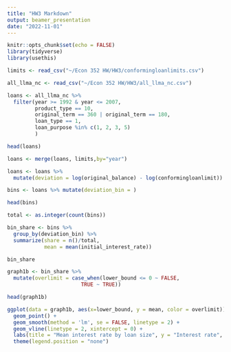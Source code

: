 ```yaml
---
title: "HW3 Markdown"
output: beamer_presentation
date: "2022-11-01"
---
```


```r
knitr::opts_chunk$set(echo = FALSE)
library(tidyverse)
library(usethis)
```

```r
limits <- read_csv("~/Econ 352 HW/HW3/conformingloanlimits.csv")
```


```r
all_llma_nc <- read_csv("~/Econ 352 HW/HW3/all_llma_nc.csv")

```

```r

loans <- all_llma_nc %>% 
  filter(year >= 1992 & year <= 2007,
         product_type == 10,
         original_term == 360 | original_term == 180,
         loan_type == 1,
         loan_purpose %in% c(1, 2, 3, 5)
         )

head(loans)

```
```r
loans <- merge(loans, limits,by="year")
```


```r
loans <- loans %>%
  mutate(deviation = log(original_balance) - log(conformingloanlimit))
```


```r
bins <- loans %>% mutate(deviation_bin = )

head(bins)

```

```r

total <- as.integer(count(bins))

bin_share <- bins %>% 
  group_by(deviation_bin) %>% 
  summarize(share = n()/total,
            mean = mean(initial_interest_rate))

bin_share

```

```r

graph1b <- bin_share %>% 
  mutate(overlimit = case_when(lower_bound <= 0 ~ FALSE,
                        TRUE ~ TRUE))

head(graph1b)

ggplot(data = graph1b, aes(x=lower_bound, y = mean, color = overlimit)) +
  geom_point() +
  geom_smooth(method = 'lm', se = FALSE, linetype = 2) +
  geom_vline(linetype = 2, xintercept = 0) +
  labs(title = "Mean interest rate by loan size", y = "Interest rate", x = "Loan amount - conforming limit") +
  theme(legend.position = "none")


```

